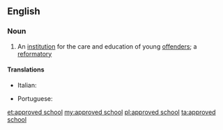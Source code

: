 ==English==

===Noun===
{{wikipedia|Approved School}}
{{en-noun|head=[[approved]] [[school]]}}

# {{lb|en|British}} An [[institution]] for the care and education of young [[offender]]s; a [[reformatory]]

====Translations====
{{trans-top|reformatory}}
* Italian: {{t|it|riformatorio|m}}
{{trans-mid}}
* Portuguese: {{t|pt|reformatório|m}}
{{trans-bottom}}

[[et:approved school]]
[[my:approved school]]
[[pl:approved school]]
[[ta:approved school]]